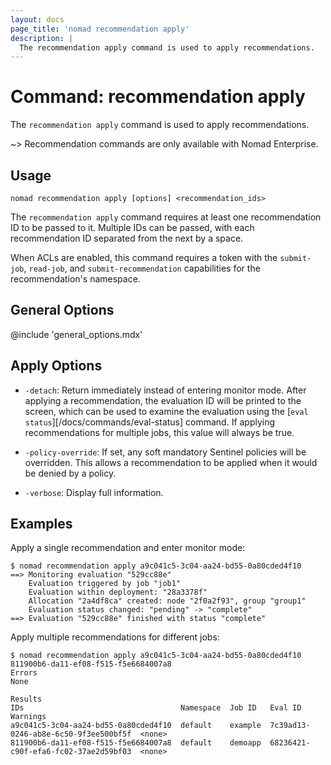 ```yaml
---
layout: docs
page_title: 'nomad recommendation apply'
description: |
  The recommendation apply command is used to apply recommendations.
---
```


# Command: recommendation apply

The `recommendation apply` command is used to apply recommendations.

~> Recommendation commands are only available with Nomad Enterprise.

## Usage

```plaintext
nomad recommendation apply [options] <recommendation_ids>
```

The `recommendation apply` command requires at least one recommendation ID to
be passed to it. Multiple IDs can be passed, with each recommendation ID
separated from the next by a space.

When ACLs are enabled, this command requires a token with the `submit-job`,
`read-job`, and `submit-recommendation` capabilities for the recommendation's
namespace.

## General Options

@include 'general_options.mdx'

## Apply Options

- `-detach`: Return immediately instead of entering monitor mode. After applying
  a recommendation, the evaluation ID will be printed to the screen, which can
  be used to examine the evaluation using the [`eval status`][/docs/commands/eval-status] command. If applying
  recommendations for multiple jobs, this value will always be true.

- `-policy-override`: If set, any soft mandatory Sentinel policies will be
  overridden. This allows a recommendation to be applied when it would be denied
  by a policy.

- `-verbose`: Display full information.

## Examples

Apply a single recommendation and enter monitor mode:

```shell-session
$ nomad recommendation apply a9c041c5-3c04-aa24-bd55-0a80cded4f10
==> Monitoring evaluation "529cc88e"
    Evaluation triggered by job "job1"
    Evaluation within deployment: "28a3378f"
    Allocation "2a4df8ca" created: node "2f0a2f93", group "group1"
    Evaluation status changed: "pending" -> "complete"
==> Evaluation "529cc88e" finished with status "complete"
```

Apply multiple recommendations for different jobs:

```shell-session
$ nomad recommendation apply a9c041c5-3c04-aa24-bd55-0a80cded4f10 811900b6-da11-ef08-f515-f5e6684007a8
Errors
None

Results
IDs                                   Namespace  Job ID   Eval ID                               Warnings
a9c041c5-3c04-aa24-bd55-0a80cded4f10  default    example  7c39ad13-0246-ab8e-6c50-9f3ee500bf5f  <none>
811900b6-da11-ef08-f515-f5e6684007a8  default    demoapp  68236421-c90f-efa6-fc02-37ae2d59bf03  <none>
```

